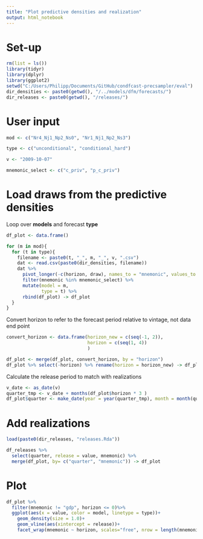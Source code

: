 ```yaml
---
title: "Plot predictive densities and realization"
output: html_notebook
---
```


# Set-up

```r
rm(list = ls())
library(tidyr)
library(dplyr)
library(ggplot2)
setwd("C:/Users/Philipp/Documents/GitHub/condfcast-precsampler/eval")
dir_densities <- paste0(getwd(), "/../models/dfm/forecasts/")
dir_releases <- paste0(getwd(), "/releases/")
```


# User input

```r
mod <- c("Nr4_Nj1_Np2_Ns0", "Nr1_Nj1_Np2_Ns3") 

type <- c("unconditional", "conditional_hard")

v <- "2009-10-07"

mnemonic_select <- c("c_priv", "p_c_priv")
```


# Load draws from the predictive densities

Loop over **models** and forecast **type**

```r
df_plot <- data.frame()

for (m in mod){
  for (t in type){
    filename <- paste0(t, "_", m, "_", v, ".csv")
    dat <- read.csv(paste0(dir_densities, filename))
    dat %>% 
      pivot_longer(-c(horizon, draw), names_to = "mnemonic", values_to = "value") %>%
      filter(mnemonic %in% mnemonic_select) %>%
      mutate(model = m,
             type = t) %>%
      rbind(df_plot) -> df_plot
  }
}
```

Convert horizon to refer to the forecast period relative to vintage, not data end point

```r
convert_horizon <- data.frame(horizon_new = c(seq(-1, 2)),
                              horizon = c(seq(1, 4))
                              )

df_plot <- merge(df_plot, convert_horizon, by = "horizon")
df_plot %>% select(-horizon) %>% rename(horizon = horizon_new) -> df_plot
```

Calculate the release period to match with realizations

```r
v_date <- as_date(v)
quarter_tmp <- v_date + months(df_plot$horizon * 3 )
df_plot$quarter <- make_date(year = year(quarter_tmp), month = month(quarter_tmp) + 2, day = 1L)
```


# Add realizations

```r
load(paste0(dir_releases, "releases.Rda"))

df_releases %>% 
  select(quarter, release = value, mnemonic) %>% 
  merge(df_plot, by= c("quarter", "mnemonic")) -> df_plot
```


# Plot

```r
df_plot %>% 
  filter(mnemonic != "gdp", horizon <= 0)%>%
  ggplot(aes(x = value, color = model, linetype = type))+
    geom_density(size = 1.0)+
    geom_vline(aes(xintercept = release))+
    facet_wrap(mnemonic ~ horizon, scales="free", nrow = length(mnemonic_select))
```

